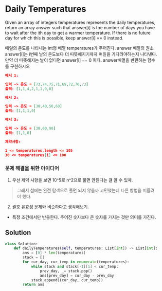 # Daily Temperatures

Given an array of integers temperatures represents the daily temperatures, return an array answer such that answer[i] is the number of days you have to wait after the ith day to get a warmer temperature. If there is no future day for which this is possible, keep answer[i] == 0 instead.

매일의 온도를 나타내는 int형 배열 temperatures가 주어진다. answer 배열의 원소 answer[i]는 i번째 날의 온도보다 더 따뜻해지기까지 며칠을 기다려야하는지 나타낸다.
만약 더 따뜻해지는 날이 없다면 answer[i] == 0 이다. answer배열을 반환하는 함수를 구현하시오

```json
예시 1:

입력 -> 온도 = [73,74,75,71,69,72,76,73]
출력: [1,1,4,2,1,1,0,0]
```

```json
예시 2:

입력 -> 온도 = [30,40,50,60]
출력: [1,1,1,0]
```

```json
예시 3:

입력 -> 온도 = [30,60,90]
출력: [1,1,0]
```

```json
제약사항:

1 <= temperatures.length <= 105
30 <= temperatures[i] <= 100

```

### 문제 해결을 위한 아이디어

1. 우선 제약 사항을 보면 10^5로 n^2으로 풀면 안된다는 걸 알 수 있따.

> 그래서 첨에는 완전 탐색으로 풀면 되지 않을까 고민했는데 다른 방법을 떠올려야 했다.

2. 괄호 유효성 문제와 비슷하다고 생각해보기.

- 특정 조건에서만 반응한다. 주어진 숫자보다 큰 숫자를 가지는 것만 의미를 가진다.

## Solution

```python
class Solution:
    def dailyTemperatures(self, temperatures: List[int]) -> List[int]:
        ans = [0] * len(temperatures)
        stack = []
        for cur_day, cur_temp in enumerate(temperatures):
            while stack and stack[-1][1] < cur_temp:
                prev_day, _= stack.pop()
                ans[prev_day] = cur_day - prev_day
            stack.append((cur_day, cur_temp))
        return ans
```
